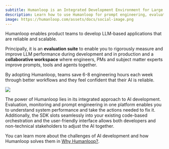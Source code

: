 ```yaml
---
subtitle: Humanloop is an Integrated Development Environment for Large Language Models
description: Learn how to use Humanloop for prompt engineering, evaluation and monitoring. Comprehensive guides and tutorials for LLMOps.
image: https://humanloop.com/assets/docs/social-image.png
---
```


Humanloop enables product teams to develop LLM-based applications that are reliable and scalable.

Principally, it is an **evaluation suite** to enable you to rigorously measure and improve LLM performance during development and in production and a **collaborative workspace** where engineers, PMs and subject matter experts improve prompts, tools and agents together.

By adopting Humanloop, teams save 6-8 engineering hours each week through better workflows and they feel confident that their AI is reliable.

<Frame caption="Humanloop's IDE for LLMs helps teams prompt engineer and evaluate LLM applications.">
  <img src="../../assets/images/5f4671a-Welcome_image.png" />
</Frame>

<br />

The power of Humanloop lies in its integrated approach to AI development. Evaluation, monitoring and prompt engineering in one platform enables you to understand system performance and take the actions needed to fix it. Additionally, the SDK slots seamlessly into your existing code-based orchestration and the user-friendly interface allows both developers and non-technical stakeholders to adjust the AI together.

You can learn more about the challenges of AI development and how Humanloop solves them in [Why Humanloop?](/docs/getting-started/why-humanloop).
